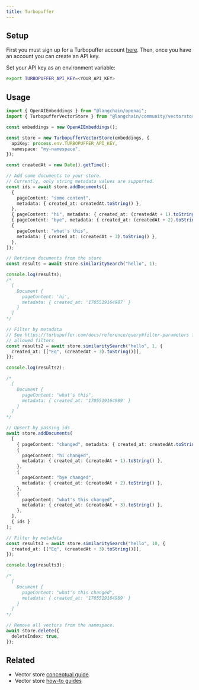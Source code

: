 ```yaml
---
title: Turbopuffer
---
```


## Setup

First you must sign up for a Turbopuffer account [here](https://turbopuffer.com/join).
Then, once you have an account you can create an API key.

Set your API key as an environment variable:

```bash
export TURBOPUFFER_API_KEY=<YOUR_API_KEY>
```

## Usage

```typescript
import { OpenAIEmbeddings } from "@langchain/openai";
import { TurbopufferVectorStore } from "@langchain/community/vectorstores/turbopuffer";

const embeddings = new OpenAIEmbeddings();

const store = new TurbopufferVectorStore(embeddings, {
  apiKey: process.env.TURBOPUFFER_API_KEY,
  namespace: "my-namespace",
});

const createdAt = new Date().getTime();

// Add some documents to your store.
// Currently, only string metadata values are supported.
const ids = await store.addDocuments([
  {
    pageContent: "some content",
    metadata: { created_at: createdAt.toString() },
  },
  { pageContent: "hi", metadata: { created_at: (createdAt + 1).toString() } },
  { pageContent: "bye", metadata: { created_at: (createdAt + 2).toString() } },
  {
    pageContent: "what's this",
    metadata: { created_at: (createdAt + 3).toString() },
  },
]);

// Retrieve documents from the store
const results = await store.similaritySearch("hello", 1);

console.log(results);
/*
  [
    Document {
      pageContent: 'hi',
      metadata: { created_at: '1705519164987' }
    }
  ]
*/

// Filter by metadata
// See https://turbopuffer.com/docs/reference/query#filter-parameters for more on
// allowed filters
const results2 = await store.similaritySearch("hello", 1, {
  created_at: [["Eq", (createdAt + 3).toString()]],
});

console.log(results2);

/*
  [
    Document {
      pageContent: "what's this",
      metadata: { created_at: '1705519164989' }
    }
  ]
*/

// Upsert by passing ids
await store.addDocuments(
  [
    { pageContent: "changed", metadata: { created_at: createdAt.toString() } },
    {
      pageContent: "hi changed",
      metadata: { created_at: (createdAt + 1).toString() },
    },
    {
      pageContent: "bye changed",
      metadata: { created_at: (createdAt + 2).toString() },
    },
    {
      pageContent: "what's this changed",
      metadata: { created_at: (createdAt + 3).toString() },
    },
  ],
  { ids }
);

// Filter by metadata
const results3 = await store.similaritySearch("hello", 10, {
  created_at: [["Eq", (createdAt + 3).toString()]],
});

console.log(results3);

/*
  [
    Document {
      pageContent: "what's this changed",
      metadata: { created_at: '1705519164989' }
    }
  ]
*/

// Remove all vectors from the namespace.
await store.delete({
  deleteIndex: true,
});
```

## Related

- Vector store [conceptual guide](/oss/integrations/vectorstores)
- Vector store [how-to guides](/oss/integrations/vectorstores)
